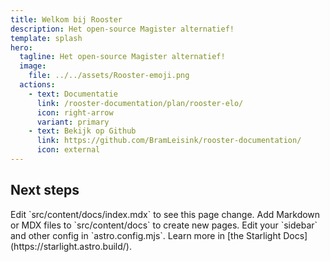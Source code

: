 ```yaml
---
title: Welkom bij Rooster
description: Het open-source Magister alternatief!
template: splash
hero:
  tagline: Het open-source Magister alternatief!
  image:
    file: ../../assets/Rooster-emoji.png
  actions:
    - text: Documentatie
      link: /rooster-documentation/plan/rooster-elo/
      icon: right-arrow
      variant: primary
    - text: Bekijk op Github
      link: https://github.com/BramLeisink/rooster-documentation/
      icon: external
---
```



## Next steps

<CardGrid stagger>
	<Card title="Update content" icon="pencil">
		Edit `src/content/docs/index.mdx` to see this page change.
	</Card>
	<Card title="Add new content" icon="add-document">
		Add Markdown or MDX files to `src/content/docs` to create new pages.
	</Card>
	<Card title="Configure your site" icon="setting">
		Edit your `sidebar` and other config in `astro.config.mjs`.
	</Card>
	<Card title="Read the docs" icon="open-book">
		Learn more in [the Starlight Docs](https://starlight.astro.build/).
	</Card>
</CardGrid>
